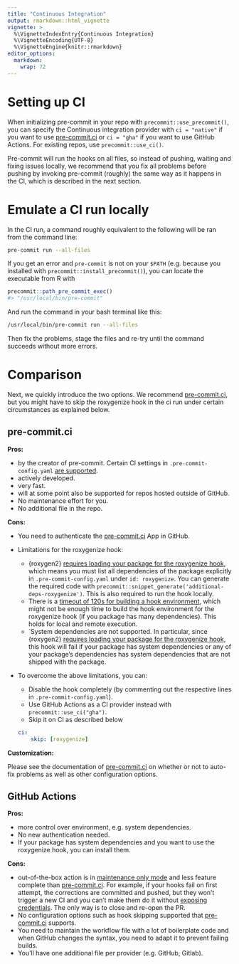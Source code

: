 ```yaml
---
title: "Continuous Integration"
output: rmarkdown::html_vignette
vignette: >
  %\VignetteIndexEntry{Continuous Integration}
  %\VignetteEncoding{UTF-8}
  %\VignetteEngine{knitr::rmarkdown}
editor_options: 
  markdown: 
    wrap: 72
---
```


# Setting up CI

When initializing pre-commit in your repo with
`precommit::use_precommit()`, you can specify the Continuous integration
provider with `ci = "native"` if you want to use
[pre-commit.ci](https://pre-commit.ci) or `ci = "gha"` if you want to
use GitHub Actions. For existing repos, use `precommit::use_ci()`.

Pre-commit will run the hooks on all files, so instead of pushing,
waiting and fixing issues locally, we recommend that you fix all
problems before pushing by invoking pre-commit (roughly) the same way as
it happens in the CI, which is described in the next section.

# Emulate a CI run locally

In the CI run, a command roughly equivalent to the following will be ran
from the command line:

``` bash
pre-commit run --all-files
```

If you get an error and `pre-commit` is not on your `$PATH` (e.g.
because you installed with `precommit::install_precommit()`), you can
locate the executable from R with

``` r
precommit::path_pre_commit_exec()
#> "/usr/local/bin/pre-commit" 
```

And run the command in your bash terminal like this:

``` bash
/usr/local/bin/pre-commit run --all-files
```

Then fix the problems, stage the files and re-try until the command
succeeds without more errors.

# Comparison

Next, we quickly introduce the two options. We recommend
[pre-commit.ci](https://pre-commit.ci), but you might have to skip the
roxygenize hook in the ci run under certain circumstances as explained
below.

## pre-commit.ci

**Pros:**

-   by the creator of pre-commit. Certain CI settings in
    `.pre-commit-config.yaml` [are supported](https://pre-commit.ci).
-   actively developed.
-   very fast.
-   will at some point also be supported for repos hosted outside of
    GitHub.
-   No maintenance effort for you.
-   No additional file in the repo.

**Cons:**

-   You need to authenticate the [pre-commit.ci](https://pre-commit.ci)
    App in GitHub.

-   Limitations for the roxygenize hook:

    -   {roxygen2} [requires loading your package for the roxygenize
        hook](https://github.com/r-lib/roxygen2/issues/771), which means
        you must list all dependencies of the package explicitly in
        `.pre-commit-config.yaml` under `id: roxygenize`. You can
        generate the required code with
        `precommit::snippet_generate('additional-deps-roxygenize')`.
        This is also required to run the hook locally.
    -   There is a [timeout of 120s for building a hook
        environment](https://github.com/pre-commit-ci/runner-image/issues/93#issuecomment-922505301),
        which might not be enough time to build the hook environment for
        the roxygenize hook (if you package has many dependencies). This
        holds for local and remote execution.
    -   \`System dependencies are not supported. In particular, since
        {roxygen2} [requires loading your package for the roxygenize
        hook](https://github.com/r-lib/roxygen2/issues/771), this hook
        will fail if your package has system dependencies or any of your
        package's dependencies has system dependencies that are not
        shipped with the package.

-   To overcome the above limitations, you can:

    -   Disable the hook completely (by commenting out the respective
        lines in `.pre-commit-config.yaml`).
    -   Use GitHub Actions as a CI provider instead with
        `precommit::use_ci("gha")`.
    -   Skip it on CI as described below

    ``` yaml
    ci:
        skip: [roxygenize]
    ```

**Customization:**

Please see the documentation of [pre-commit.ci](https://pre-commit.ci/)
on whether or not to auto-fix problems as well as other configuration
options.

## GitHub Actions

**Pros:**

-   more control over environment, e.g. system dependencies.
-   No new authentication needed.
-   If your package has system dependencies and you want to use the
    roxygenize hook, you can install them.

**Cons:**

-   out-of-the-box action is in [maintenance only
    mode](https://github.com/pre-commit/action) and less feature
    complete than [pre-commit.ci](https://pre-commit.ci). For example,
    if your hooks fail on first attempt, the corrections are committed
    and pushed, but they won't trigger a new CI and you can't make them
    do it without [exposing
    credentials](https://github.com/pre-commit/action/pull/49). The only
    way is to close and re-open the PR.
-   No configuration options such as hook skipping supported that
    [pre-commit.ci](https://pre-commit.ci) supports.
-   You need to maintain the workflow file with a lot of boilerplate
    code and when GitHub changes the syntax, you need to adapt it to
    prevent failing builds.
-   You'll have one additional file per provider (e.g. GitHub, Gitlab).
